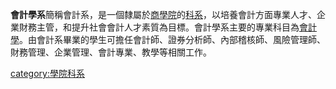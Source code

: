 {{expand|time=2013-12-16T10:45:58+00:00}}
{{unreferenced|time=2013-12-16T10:45:58+00:00}}
'''會計學系'''簡稱會計系，是一個隸屬於[[商學院|商學院]]的[[科系|科系]]，以培養會計方面專業人才、企業財務主管，和提升社會會計人才素質為目標。會計學系主要的專業科目為[[會計學|會計學]]。由會計系畢業的學生可擔任會計師、證券分析師、內部稽核師、風險管理師、財務管理、企業管理、會計專業、教學等相關工作。

{{edu-stub}}

[[category:學院科系|category:學院科系]]
